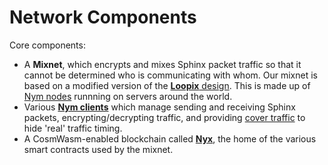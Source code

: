 # Network Components

Core components:
* A **Mixnet**, which encrypts and mixes Sphinx packet traffic so that it cannot be determined who is communicating with whom. Our mixnet is based on a modified version of the [**Loopix** design](concepts/loopix). This is made up of [Nym nodes](architecture/mixnet/nodes) runnning on servers around the world.
* Various [**Nym clients**](architecture/mixnet/clients) which manage sending and receiving Sphinx packets, encrypting/decrypting traffic, and providing [cover traffic](../concepts/cover-traffic) to hide 'real' traffic timing.
* A CosmWasm-enabled blockchain called [**Nyx**](architecture/nyx), the home of the various smart contracts used by the mixnet.
